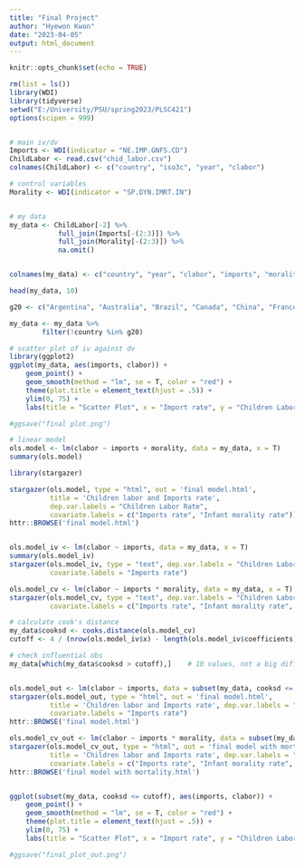 ---
title: "Final Project"
author: "Hyewon Kwon"
date: "2023-04-05"
output: html_document
---

```{r setup, include=FALSE}
knitr::opts_chunk$set(echo = TRUE)
```


```{r get dataset}
rm(list = ls())
library(WDI)
library(tidyverse)
setwd("E:/University/PSU/spring2023/PLSC421")
options(scipen = 999)


# main iv/dv
Imports <- WDI(indicator = "NE.IMP.GNFS.CD")
ChildLabor <- read.csv("chid_labor.csv")
colnames(ChildLabor) <- c("country", "iso3c", "year", "clabor")

# control variables
Morality <- WDI(indicator = "SP.DYN.IMRT.IN")


# my data
my_data <- ChildLabor[-2] %>%
            full_join(Imports[-(2:3)]) %>%
            full_join(Morality[-(2:3)]) %>%
            na.omit()


colnames(my_data) <- c("country", "year", "clabor", "imports", "morality")

head(my_data, 10)

g20 <- c("Argentina", "Australia", "Brazil", "Canada", "China", "France", "Germany", "India", "Indonesia", "Italy", "Japan", "Mexico", "South Korea", "Russia", "Saudi Arabia", "South Africa", "Turkiye", "United Kingdom", "United States")

my_data <- my_data %>%
        filter(!country %in% g20)

# scatter plot of iv against dv
library(ggplot2)
ggplot(my_data, aes(imports, clabor)) +
    geom_point() +
    geom_smooth(method = "lm", se = T, color = "red") +
    theme(plot.title = element_text(hjust = .5)) +
    ylim(0, 75) +
    labs(title = "Scatter Plot", x = "Import rate", y = "Children Labor Rate")

#ggsave("final plot.png")

# linear model
ols.model <- lm(clabor ~ imports + morality, data = my_data, x = T)
summary(ols.model)

library(stargazer)

stargazer(ols.model, type = "html", out = 'final model.html',
          title = 'Children labor and Imports rate',
          dep.var.labels = "Children Labor Rate",
          covariate.labels = c("Imports rate", "Infant morality rate"))
httr::BROWSE('final model.html')


ols.model_iv <- lm(clabor ~ imports, data = my_data, x = T)
summary(ols.model_iv)
stargazer(ols.model_iv, type = "text", dep.var.labels = "Children Labor Rate",
          covariate.labels = "Imports rate")

ols.model_cv <- lm(clabor ~ imports * morality, data = my_data, x = T)
stargazer(ols.model_cv, type = "text", dep.var.labels = "Children Labor Rate",
          covariate.labels = c("Imports rate", "Infant morality rate", "Imports: Infant morality"))

# calculate cook's distance
my_data$cooksd <- cooks.distance(ols.model_cv)
cutoff <- 4 / (nrow(ols.model_iv$x) - length(ols.model_iv$coefficients) - 2)

# check influential obs
my_data[which(my_data$cooksd > cutoff),]    # 10 values, not a big difference


ols.model_out <- lm(clabor ~ imports, data = subset(my_data, cooksd <= cutoff))
stargazer(ols.model_out, type = "html", out = 'final model.html',
          title = 'Children labor and Imports rate', dep.var.labels = "Children Labor Rate",
          covariate.labels = "Imports rate")
httr::BROWSE('final model.html')

ols.model_cv_out <- lm(clabor ~ imports * morality, data = subset(my_data, cooksd <= cutoff))
stargazer(ols.model_cv_out, type = "html", out = 'final model with mortality.html',
          title = 'Children labor and Imports rate', dep.var.labels = "Children Labor Rate",
          covariate.labels = c("Imports rate", "Infant morality rate", "Imports: Infant morality"))
httr::BROWSE('final model with mortality.html')


ggplot(subset(my_data, cooksd <= cutoff), aes(imports, clabor)) +
    geom_point() +
    geom_smooth(method = "lm", se = T, color = "red") +
    theme(plot.title = element_text(hjust = .5)) +
    ylim(0, 75) +
    labs(title = "Scatter Plot", x = "Import rate", y = "Children Labor Rate")

#ggsave("final_plot_out.png")
```